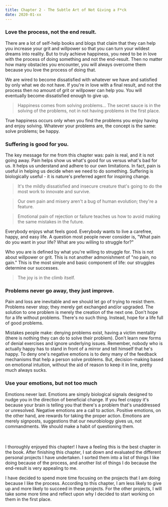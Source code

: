 ```yaml
---
title: Chapter 2 - The Subtle Art of Not Giving a F*ck
date: 2020-01-xx
---
```


### Love the process, not the end result.

There are a lot of self-help books and blogs that claim that they can help you increase your grit and willpower so that you can turn your wildest dreams into reality. But to truly achieve happiness, you need to be in love with the process of doing something and not the end-result. Then no matter how many obstacles you encounter, you will always overcome them because you love the process of doing that.

We are wired to become dissatisfied with whatever we have and satisfied by only what we do not have. If you're in love with a final result, and not the process then no amount of grit or willpower can help you. You will eventually become dissatisfied enough to give up. 

> Happiness comes from solving problems... The secret sauce is in the solving of the problems, not in not having problems in the first place.

True happiness occurs only when you find the problems you enjoy having and enjoy solving. Whatever your problems are, the concept is the same: solve problems; be happy.

### Suffering is good for you.

The key message for me from this chapter was: pain is real, and it is not going away. Pain helps show us what's good for us versus what's bad for us. It helps us understand and adhere to our own limitations. In fact, pain is useful in helping us decide when we need to do something. Suffering is biologically useful - it is nature's preferred agent for inspiring change.

> It's the mildly dissatisfied and insecure creature that's going to do the most work to innovate and survive.

> Our own pain and misery aren't a bug of human evolution; they're a feature.

> Emotional pain of rejection or failure teaches us how to avoid making the same mistakes in the future.

Everybody enjoys what feels good. Everybody wants to live a carefree, happy, and easy life. A question most people never consider is, "What pain do you want in your life? What are you willing to struggle for?"

Who you are is defined by what you're willing to struggle for. This is not about willpower or grit. This is not another admonishment of "no pain, no gain." This is the most simple and basic component of life: our struggles determine our successes.

> The joy is in the climb itself.

### Problems never go away, they just improve.

Pain and loss are inevitable and we should let go of trying to resist them. Problems never stop; they merely get exchanged and/or upgraded. The solution to one problem is merely the creation of the next one. Don't hope for a life without problems. There's no such thing. Instead, hope for a life full of good problems.

Mistakes people make: denying problems exist, having a victim mentality (there is nothing they can do to solve their problem). Don't learn new forms of denial exercises and ignore underlying issues. Remember, nobody who is actually happy has to stand in front of a mirror and tell himself that he's happy. To deny one's negative emotions is to deny many of the feedback mechanisms that help a person solve problems. But, decision-making based on emotional intuition, without the aid of reason to keep it in line, pretty much always sucks.

### Use your emotions, but not too much

Emotions never last. Emotions are simply biological signals designed to nudge you in the direction of beneficial change. If you feel crappy it's because your brain is telling you that there's a problem that's unaddressed or unresolved. Negative emotions are a call to action. Positive emotions, on the other hand, are rewards for taking the proper action. Emotions are merely signposts, suggestions that our neurobiology gives us, not commandments. We should make a habit of questioning them.

<br /> <br />
I thoroughly enjoyed this chapter! I have a feeling this is the best chapter in the book. After finishing this chapter, I sat down and evaluated the different personal projects I have undertaken. I sorted them into a list of things I like doing because of the process, and another list of things I do because the end-result is very appealing to me.

I have decided to spend more time focusing on the projects that I am doing because I like the process. According to this chapter, I am less likely to give up and more likely to succeed in these projects. For the other projects, I will take some more time and reflect upon why I decided to start working on them in the first place. 